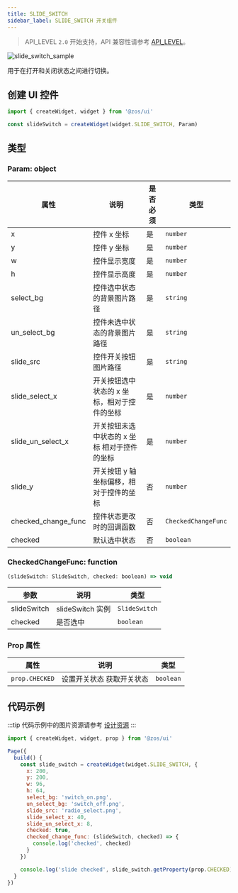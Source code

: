 ```yaml
---
title: SLIDE_SWITCH
sidebar_label: SLIDE_SWITCH 开关组件
---
```


> API_LEVEL `2.0` 开始支持，API 兼容性请参考 [API_LEVEL](../../../../../guides/framework/device/compatibility.md)。

![slide_switch_sample](/img/api/slide_switch_sample.jpg)

用于在打开和关闭状态之间进行切换。

## 创建 UI 控件

```js
import { createWidget, widget } from '@zos/ui'

const slideSwitch = createWidget(widget.SLIDE_SWITCH, Param)
```

## 类型

### Param: object

| 属性                | 说明                                         | 是否必须 | 类型                |
| ------------------- | -------------------------------------------- | -------- | ------------------- |
| x                   | 控件 x 坐标                                  | 是       | `number`            |
| y                   | 控件 y 坐标                                  | 是       | `number`            |
| w                   | 控件显示宽度                                 | 是       | `number`            |
| h                   | 控件显示高度                                 | 是       | `number`            |
| select_bg           | 控件选中状态的背景图片路径                   | 是       | `string`            |
| un_select_bg        | 控件未选中状态的背景图片路径                 | 是       | `string`            |
| slide_src           | 控件开关按钮图片路径                         | 是       | `string`            |
| slide_select_x      | 开关按钮选中状态的 x 坐标，相对于控件的坐标  | 是       | `number`            |
| slide_un_select_x   | 开关按钮未选中状态的 x 坐标 相对于控件的坐标 | 是       | `number`            |
| slide_y             | 开关按钮 y 轴坐标偏移，相对于控件的坐标      | 否       | `number`            |
| checked_change_func | 控件状态更改时的回调函数                     | 否       | `CheckedChangeFunc` |
| checked             | 默认选中状态                                 | 否       | `boolean`           |

### CheckedChangeFunc: function

```js
(slideSwitch: SlideSwitch, checked: boolean) => void
```

| 参数        | 说明             | 类型          |
| ----------- | ---------------- | ------------- |
| slideSwitch | slideSwitch 实例 | `SlideSwitch` |
| checked     | 是否选中         | `boolean`     |

### Prop 属性

| 属性                | 说明                      | 类型      |
| ------------------- | ------------------------- | --------- |
| `prop.CHECKED` | 设置开关状态 获取开关状态 | `boolean` |

## 代码示例

:::tip
代码示例中的图片资源请参考 [设计资源](../../../../related-resources/design-resources.mdx)
:::

```js
import { createWidget, widget, prop } from '@zos/ui'

Page({
  build() {
    const slide_switch = createWidget(widget.SLIDE_SWITCH, {
      x: 200,
      y: 200,
      w: 96,
      h: 64,
      select_bg: 'switch_on.png',
      un_select_bg: 'switch_off.png',
      slide_src: 'radio_select.png',
      slide_select_x: 40,
      slide_un_select_x: 8,
      checked: true,
      checked_change_func: (slideSwitch, checked) => {
        console.log('checked', checked)
      }
    })

    console.log('slide checked', slide_switch.getProperty(prop.CHECKED))
  }
})
```
